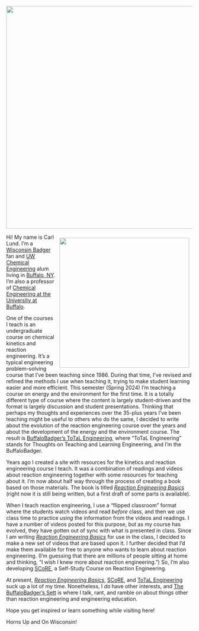 
![](graphics/Banner.png){fig-alt="BuffaloBadger logo" fig-align="center" width="600"}

![](images/IMG_5590.jpg){style="float: right;" fig-alt="Photo of Carl Lund" fig-align="right" width="350" style="margin: 10px"}

Hi! My name is Carl Lund. I'm a [Wisconsin Badger](https://uwbadgers.com) fan and [UW Chemical Engineering](https://engineering.wisc.edu/departments/chemical-biological-engineering/?utm_source=guide&utm_medium=contactLink) alum living in [Buffalo, NY](https://www.visitbuffaloniagara.com). I'm also a professor of [Chemical Engineering at the University at Buffalo](https://engineering.buffalo.edu/chemical-biological.html).

One of the courses I teach is an undergraduate course on chemical kinetics and reaction engineering. It's a typical engineering problem-solving course that I've been teaching since 1986. During that time, I've revised and refined the methods I use when teaching it, trying to make student learning easier and more efficient. This semester (Spring 2024) I'm teaching a course on energy and the environment for the first time. It is a totally different type of course where the content is largely student-driven and the format is largely discussion and student presentations. Thinking that perhaps my thoughts and experiences over the 35-plus years I've been teaching might be useful to others who do the same, I decided to write about the evolution of the reaction engineering course over the years and about the development of the energy and the environment course. The result is [BuffaloBadger's ToTaL Engineering](file:///Users/lund/Projects/ToTaL_Engineering/_site/index.html), where "ToTaL Engineering" stands for Thoughts on Teaching and Learning Engineering, and I'm the BuffaloBadger.

Years ago I created a site with resources for the kinetics and reaction engineering course I teach. It was a combination of readings and videos about reaction engineering together with some resources for teaching about it. I'm now about half way through the process of creating a book based on those materials. The book is titled [*Reaction Engineering Basics*](http://buffalobadger.github.io/RE_Basics) (right now it is still being written, but a first draft of some parts is available).

When I teach reaction engineering, I use a "flipped classroom" format where the students watch videos and read *before* class, and then we use class time to practice *using* the information from the videos and readings. I have a number of videos posted for this purpose, but as my course has evolved, they have gotten out of sync with what is presented in class. Since I am writing [*Reaction Engineering Basics*](http://buffalobadger.github.io/RE_Basics) for use in the class, I decided to make a new set of videos that are based upon it. I further decided that I'd make them available for free to anyone who wants to learn about reaction engineering. (I'm guessing that there are millions of people sitting at home and thinking, "I wish I knew more about reaction engineering.") So, I'm also developing [SCoRE](file:///Users/lund/Projects/Kinetics/SCoRE/_site/index.html), a Self-Study Course on Reaction Engineering.

At present, [*Reaction Engineering Basics*](http://buffalobadger.github.io/RE_Basics), [SCoRE](file:///Users/lund/Projects/Kinetics/SCoRE/_site/index.html), and [ToTaL Engineering](file:///Users/lund/Projects/ToTaL_Engineering/_site/index.html) suck up a lot of my time. Nonetheless, I *do* have other interests, and [The BuffaloBadger's Sett](file:///Users/lund/Projects/The_Sett/_site/index.html) is where I talk, rant, and ramble on about things other than reaction engineering and engineering education.

Hope you get inspired or learn something while visiting here!

Horns Up and On Wisconsin!
